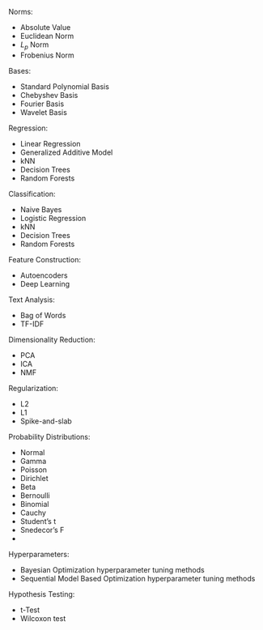 Norms:

* Absolute Value
* Euclidean Norm
* $L_{p}$ Norm
* Frobenius Norm

Bases:

* Standard Polynomial Basis
* Chebyshev Basis
* Fourier Basis
* Wavelet Basis

Regression:

* Linear Regression
* Generalized Additive Model
* kNN
* Decision Trees
* Random Forests

Classification:

* Naive Bayes
* Logistic Regression
* kNN
* Decision Trees
* Random Forests

Feature Construction:

* Autoencoders
* Deep Learning

Text Analysis:

* Bag of Words
* TF-IDF

Dimensionality Reduction:

* PCA
* ICA
* NMF

Regularization:

* L2
* L1
* Spike-and-slab

Probability Distributions:

* Normal
* Gamma
* Poisson
* Dirichlet
* Beta
* Bernoulli
* Binomial
* Cauchy
* Student's t
* Snedecor's F
* 

Hyperparameters:

* Bayesian Optimization hyperparameter tuning methods
* Sequential Model Based Optimization hyperparameter tuning methods

Hypothesis Testing:

* t-Test
* Wilcoxon test
